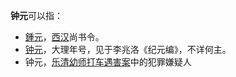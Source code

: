 '''钟元'''可以指：
* [[鍾元|鍾元]]，[[西汉|西汉]]尚书令。
* [[鍾元_(年號)|钟元]]，大理年号，见于李兆洛《纪元编》，不详何主。
* 钟元，[[乐清幼师打车遇害案|乐清幼师打车遇害案]]中的犯罪嫌疑人
{{disambig|Cat=二字鍾姓人名消歧義}}
